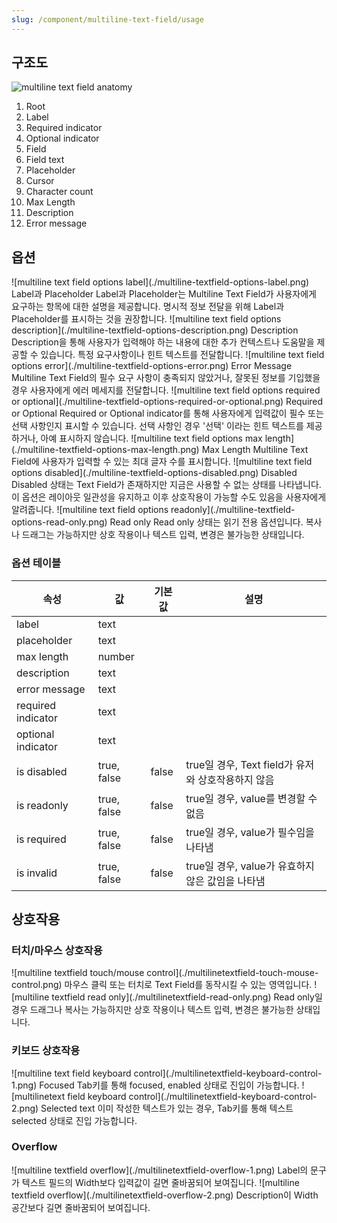 ```yaml
---
slug: /component/multiline-text-field/usage
---
```


## 구조도

<Anatomy>![multiline text field anatomy](./anatomy.png)</Anatomy>

1. Root
2. Label
3. Required indicator
4. Optional indicator
5. Field
6. Field text
7. Placeholder
8. Cursor
9. Character count
10. Max Length
11. Description
12. Error message

## 옵션

<HalfCard>
  <HalfCardImageCell>
    ![multiline text field options
    label](./multiline-textfield-options-label.png)
  </HalfCardImageCell>
  <HalfCardDescriptionCell>
    <HalfCardDescriptionTitle>Label과 Placeholder</HalfCardDescriptionTitle>
    <HalfCardDescription>
      Label과 Placeholder는 Multiline Text Field가 사용자에게 요구하는 항목에
      대한 설명을 제공합니다. 명시적 정보 전달을 위해 Label과 Placeholder를
      표시하는 것을 권장합니다.
    </HalfCardDescription>
  </HalfCardDescriptionCell>
</HalfCard>

<HalfCard>
  <HalfCardImageCell>
    ![multiline text field options
    description](./multiline-textfield-options-description.png)
  </HalfCardImageCell>
  <HalfCardDescriptionCell>
    <HalfCardDescriptionTitle>Description</HalfCardDescriptionTitle>
    <HalfCardDescription>
      Description을 통해 사용자가 입력해야 하는 내용에 대한 추가 컨텍스트나
      도움말을 제공할 수 있습니다. 특정 요구사항이나 힌트 텍스트를 전달합니다.
    </HalfCardDescription>
  </HalfCardDescriptionCell>
</HalfCard>

<HalfCard>
  <HalfCardImageCell>
    ![multiline text field options
    error](./multiline-textfield-options-error.png)
  </HalfCardImageCell>
  <HalfCardDescriptionCell>
    <HalfCardDescriptionTitle>Error Message</HalfCardDescriptionTitle>
    <HalfCardDescription>
      Multiline Text Field의 필수 요구 사항이 충족되지 않았거나, 잘못된 정보를
      기입했을 경우 사용자에게 에러 메세지를 전달합니다.
    </HalfCardDescription>
  </HalfCardDescriptionCell>
</HalfCard>

<HalfCard>
  <HalfCardImageCell>
    ![multiline text field options required or
    optional](./multiline-textfield-options-required-or-optional.png)
  </HalfCardImageCell>
  <HalfCardDescriptionCell>
    <HalfCardDescriptionTitle>Required or Optional</HalfCardDescriptionTitle>
    <HalfCardDescription>
      Required or Optional indicator를 통해 사용자에게 입력값이 필수 또는 선택
      사항인지 표시할 수 있습니다. 선택 사항인 경우 '선택' 이라는 힌트 텍스트를
      제공하거나, 아예 표시하지 않습니다.
    </HalfCardDescription>
  </HalfCardDescriptionCell>
</HalfCard>

<HalfCard>
  <HalfCardImageCell>
    ![multiline text field options max
    length](./multiline-textfield-options-max-length.png)
  </HalfCardImageCell>
  <HalfCardDescriptionCell>
    <HalfCardDescriptionTitle>Max Length</HalfCardDescriptionTitle>
    <HalfCardDescription>
      Multiline Text Field에 사용자가 입력할 수 있는 최대 글자 수를 표시합니다.
    </HalfCardDescription>
  </HalfCardDescriptionCell>
</HalfCard>

<HalfCard>
  <HalfCardImageCell>
    ![multiline text field options
    disabled](./multiline-textfield-options-disabled.png)
  </HalfCardImageCell>
  <HalfCardDescriptionCell>
    <HalfCardDescriptionTitle>Disabled</HalfCardDescriptionTitle>
    <HalfCardDescription>
      Disabled 상태는 Text Field가 존재하지만 지금은 사용할 수 없는 상태를
      나타냅니다. 이 옵션은 레이아웃 일관성을 유지하고 이후 상호작용이 가능할
      수도 있음을 사용자에게 알려줍니다.
    </HalfCardDescription>
  </HalfCardDescriptionCell>
</HalfCard>

<HalfCard>
  <HalfCardImageCell>
    ![multiline text field options
    readonly](./multiline-textfield-options-read-only.png)
  </HalfCardImageCell>
  <HalfCardDescriptionCell>
    <HalfCardDescriptionTitle>Read only</HalfCardDescriptionTitle>
    <HalfCardDescription>
      Read only 상태는 읽기 전용 옵션입니다. 복사나 드래그는 가능하지만 상호
      작용이나 텍스트 입력, 변경은 불가능한 상태입니다.
    </HalfCardDescription>
  </HalfCardDescriptionCell>
</HalfCard>

<br />

### 옵션 테이블

| 속성               | 값          | 기본값 | 설명                                               |
| ------------------ | ----------- | ------ | -------------------------------------------------- |
| label              | text        |        |                                                    |
| placeholder        | text        |        |                                                    |
| max length         | number      |        |                                                    |
| description        | text        |        |                                                    |
| error message      | text        |        |                                                    |
| required indicator | text        |        |                                                    |
| optional indicator | text        |        |                                                    |
| is disabled        | true, false | false  | true일 경우, Text field가 유저와 상호작용하지 않음 |
| is readonly        | true, false | false  | true일 경우, value를 변경할 수 없음                |
| is required        | true, false | false  | true일 경우, value가 필수임을 나타냄               |
| is invalid         | true, false | false  | true일 경우, value가 유효하지 않은 값임을 나타냄   |

## 상호작용

### 터치/마우스 상호작용

<FullCard>
  <FullCardImageCell>
    ![multiline textfield touch/mouse control](./multilinetextfield-touch-mouse-control.png)
  </FullCardImageCell>
  <FullCardDescription>
    마우스 클릭 또는 터치로 Text Field를 동작시킬 수 있는 영역입니다.
  </FullCardDescription>
</FullCard>

<FullCard>
  <FullCardImageCell>
    ![multiline textfield read only](./multilinetextfield-read-only.png)
  </FullCardImageCell>
  <FullCardDescription>
    Read only일 경우 드래그나 복사는 가능하지만 상호 작용이나 텍스트 입력,
    변경은 불가능한 상태입니다.
  </FullCardDescription>
</FullCard>

<br />

### 키보드 상호작용

<HalfCard>
  <HalfCardImageCell>
    ![multiline text field keyboard control](./multilinetextfield-keyboard-control-1.png)
  </HalfCardImageCell>
  <HalfCardDescriptionCell>
    <HalfCardDescriptionTitle>Focused</HalfCardDescriptionTitle>
    <HalfCardDescription>
      <Keyboard>Tab</Keyboard>키를 통해 focused, enabled 상태로 진입이
      가능합니다.
    </HalfCardDescription>
  </HalfCardDescriptionCell>
</HalfCard>

<HalfCard>
  <HalfCardImageCell>
    ![multilinetext field keyboard control](./multilinetextfield-keyboard-control-2.png)
  </HalfCardImageCell>
  <HalfCardDescriptionCell>
    <HalfCardDescriptionTitle>Selected text</HalfCardDescriptionTitle>
    <HalfCardDescription>
      이미 작성한 텍스트가 있는 경우, <Keyboard>Tab</Keyboard>키를 통해 텍스트
      selected 상태로 진입 가능합니다.
    </HalfCardDescription>
  </HalfCardDescriptionCell>
</HalfCard>

### Overflow

<FullCard>
  <FullCardImageCell>
    ![multiline textfield overflow](./multilinetextfield-overflow-1.png)
  </FullCardImageCell>
  <FullCardDescription>
    Label의 문구가 텍스트 필드의 Width보다 입력값이 길면 줄바꿈되어 보여집니다.
  </FullCardDescription>
  <FullCardImageCell>
    ![multiline textfield overflow](./multilinetextfield-overflow-2.png)
  </FullCardImageCell>
  <FullCardDescription>
    Description이 Width 공간보다 길면 줄바꿈되어 보여집니다.
  </FullCardDescription>
</FullCard>

